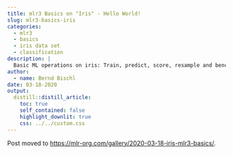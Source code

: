 ```yaml
---
title: mlr3 Basics on "Iris" - Hello World!
slug: mlr3-basics-iris
categories:
  - mlr3
  - basics
  - iris data set
  - classification
description: |
  Basic ML operations on iris: Train, predict, score, resample and benchmark. A simple, hands-on intro to mlr3.
author:
  - name: Bernd Bischl
date: 03-18-2020
output:
  distill::distill_article:
    toc: true
    self_contained: false
    highlight_downlit: true
    css: ../../custom.css
---
```


Post moved to [https://mlr-org.com/gallery/2020-03-18-iris-mlr3-basics/](mlr-org.com/gallery/2020-03-18-iris-mlr3-basics/).

